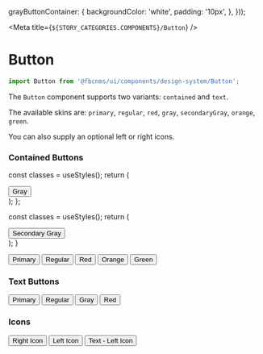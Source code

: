 
  grayButtonContainer: {
    backgroundColor: 'white',
    padding: '10px',
  },
}));


<Meta title={`${STORY_CATEGORIES.COMPONENTS}/Button`} />

# Button

```js
import Button from '@fbcnms/ui/components/design-system/Button';
```

The `Button` component supports two variants: `contained` and `text`.

The available skins are: `primary`, `regular`, `red`, `gray`, `secondaryGray`, `orange`, `green`.

You can also supply an optional left or right icons.

### Contained Buttons

  const classes = useStyles();
  return (
    <div className={classes.grayButtonContainer}>
      <Button onClick={onButtonClicked} skin="gray">
        Gray
      </Button>
    </div>
  );
};

  const classes = useStyles();
  return (
    <div className={classes.grayButtonContainer}>
      <Button onClick={onButtonClicked} skin="secondaryGray">
        Secondary Gray
      </Button>
    </div>
  );
}

<Preview>
  <Story name="Contained">
    <StoryFrame>
      <Button onClick={onButtonClicked}>Primary</Button>
      <Button onClick={onButtonClicked} skin="regular">
        Regular
      </Button>
      <Button onClick={onButtonClicked} skin="red">
        Red
      </Button>
      <GrayButton />
      <SecondaryGrayButton />
      <Button onClick={onButtonClicked} skin="orange">
        Orange
      </Button>
      <Button onClick={onButtonClicked} skin="green">
        Green
      </Button>
    </StoryFrame>
  </Story>
</Preview>

### Text Buttons

<Preview>
  <Story name="Text">
    <StoryFrame>
      <Button onClick={onButtonClicked} variant="text">
        Primary
      </Button>
      <Button onClick={onButtonClicked} skin="regular" variant="text">
        Regular
      </Button>
      <Button onClick={onButtonClicked} skin="gray" variant="text">
        Gray
      </Button>
      <Button onClick={onButtonClicked} skin="red" variant="text">
        Red
      </Button>
    </StoryFrame>
  </Story>
</Preview>

### Icons

<Preview>
  <Story name="Icons">
    <StoryFrame>
      <Button onClick={onButtonClicked} rightIcon={PlusIcon}>
        Right Icon
      </Button>
      <Button onClick={onButtonClicked} leftIcon={PlusIcon}>
        Left Icon
      </Button>
      <Button onClick={onButtonClicked} leftIcon={PlusIcon} variant="text">
        Text - Left Icon
      </Button>
    </StoryFrame>
  </Story>
</Preview>
